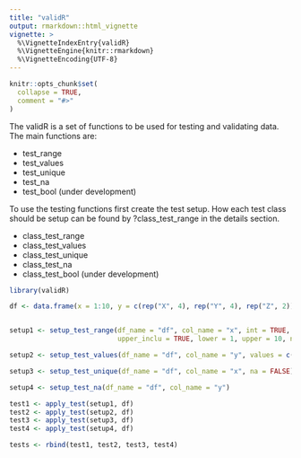 ```yaml
---
title: "validR"
output: rmarkdown::html_vignette
vignette: >
  %\VignetteIndexEntry{validR}
  %\VignetteEngine{knitr::rmarkdown}
  %\VignetteEncoding{UTF-8}
---
```


```r
knitr::opts_chunk$set(
  collapse = TRUE,
  comment = "#>"
)
```

The validR is a set of functions to be used for testing and validating data. 
The main functions are:

- test_range
- test_values
- test_unique
- test_na
- test_bool (under development)

To use the testing functions first create the test setup. How each test class should be setup can be found by ?class_test_range in the details section.

- class_test_range
- class_test_values
- class_test_unique
- class_test_na
- class_test_bool  (under development)


```r
library(validR)

df <- data.frame(x = 1:10, y = c(rep("X", 4), rep("Y", 4), rep("Z", 2)))


setup1 <- setup_test_range(df_name = "df", col_name = "x", int = TRUE, lower_inclu = TRUE,
                           upper_inclu = TRUE, lower = 1, upper = 10, na = FALSE)

setup2 <- setup_test_values(df_name = "df", col_name = "y", values = c("X", "Y"), na = FALSE)

setup3 <- setup_test_unique(df_name = "df", col_name = "x", na = FALSE)

setup4 <- setup_test_na(df_name = "df", col_name = "y")

test1 <- apply_test(setup1, df)
test2 <- apply_test(setup2, df)
test3 <- apply_test(setup3, df)
test4 <- apply_test(setup4, df)

tests <- rbind(test1, test2, test3, test4)

```